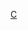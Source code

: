 {{Catnav|頁面分類|...|各國足球|丹麥足球|效力丹麥球會的球員}}
{{Catnav|頁面分類|...|丹麥體育|丹麥足球|效力丹麥球會的球員}}

[[Category:效力丹麥球會的球員|C]]
